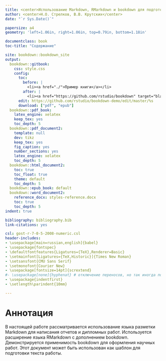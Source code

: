 ```yaml
---
title: <center>Использование Markdown, RMarkdown и bookdown для подготовки научных отчетов и дипломных работ</center>
author: <center>Н.О. Стрелков, В.В. Крутских</center>
date: "`r Sys.Date()`"

papersize: a4
geometry: 'left=1.06in, right=1.06in, top=0.79in, bottom=1.18in'

documentclass: book
toc-title: "Содержание"

site: bookdown::bookdown_site
output:
  bookdown::gitbook:
    css: style.css
    config:
      toc:
        before: |
          <li><a href="./">Пример книги</a></li>
        after: |
          <li><a href="https://github.com/rstudio/bookdown" target="blank">подготовлено с использованием bookdown</a></li>
      edit: https://github.com/rstudio/bookdown-demo/edit/master/%s
      download: ["pdf", "epub"]
  bookdown::pdf_book:
    latex_engine: xelatex
    keep_tex: yes
    toc_depth: 5
  bookdown::pdf_document2:
    template: null
    dev: tikz
    keep_tex: yes
    fig_caption: yes
    number_sections: yes
    latex_engine: xelatex
    toc_depth: 5
  bookdown::html_document2: 
    toc: true
    toc_float: true
    theme: default
    toc_depth: 5
  bookdown::epub_book: default
  bookdown::word_document2:
    reference_docx: styles-reference.docx
    toc: true
    toc_depth: 5
indent: true

bibliography: bibliography.bib
link-citations: yes

csl: gost-r-7-0-5-2008-numeric.csl
header-includes:
- \usepackage[main=russian,english]{babel}
- \usepackage{fontspec}
- \defaultfontfeatures{Ligatures={TeX},Renderer=Basic}
- \setmainfont[Ligatures={TeX,Historic}]{Times New Roman}
- \setsansfont{CMU Sans Serif}
- \setmonofont{Courier New}
- \usepackage[fontsize=14pt]{scrextend}
#- \usepackage[none]{hyphenat} # отключение переносов, но так иногда получаются некоторые строки, выходящие за поля
- \usepackage{indentfirst}
- \setlength\parindent{10mm}

---
```


# Аннотация {-#abstract}

В настоящей работе рассматривается использование языка разметки Markdown для написания отчетов и дипломных работ. Используется расширение языка RMarkdown с дополнением bookdown. Демонстрируется применимость bookdown для оформления научных работ. Этот документ может быть использован как шаблон для подготовки текста работы.

